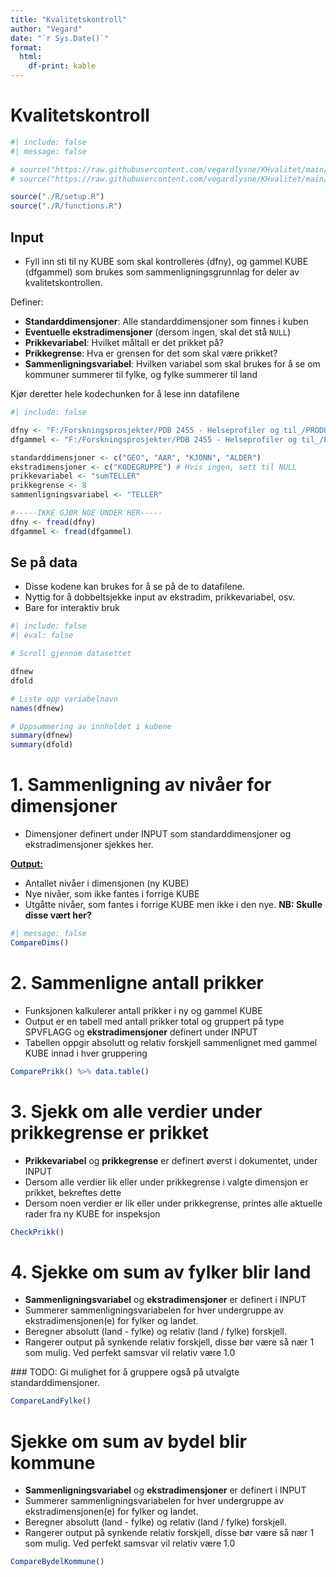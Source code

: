 ```yaml
---
title: "Kvalitetskontroll"
author: "Vegard"
date: "`r Sys.Date()`"
format: 
  html:
    df-print: kable
---
```


# Kvalitetskontroll

```r
#| include: false
#| message: false

# source("https://raw.githubusercontent.com/vegardlysne/KHvalitet/main/R/setup.R")
# source("https://raw.githubusercontent.com/vegardlysne/KHvalitet/main/R/functions.R")

source("./R/setup.R")
source("./R/functions.R")
```

## Input

-   Fyll inn sti til ny KUBE som skal kontrolleres (dfny), og gammel KUBE (dfgammel) som brukes som sammenligningsgrunnlag for deler av kvalitetskontrollen.

Definer:

-   **Standarddimensjoner**: Alle standarddimensjoner som finnes i kuben
-   **Eventuelle ekstradimensjoner** (dersom ingen, skal det stå `NULL`)
-   **Prikkevariabel**: Hvilket måltall er det prikket på?
-   **Prikkegrense**: Hva er grensen for det som skal være prikket?
-   **Sammenligningsvariabel**: Hvilken variabel som skal brukes for å se om kommuner summerer til fylke, og fylke summerer til land

Kjør deretter hele kodechunken for å lese inn datafilene

```r
#| include: false

dfny <- "F:/Forskningsprosjekter/PDB 2455 - Helseprofiler og til_/PRODUKSJON/PRODUKTER/KUBER/KOMMUNEHELSA/DATERT/csv/KUHR_2022-09-01-09-03.csv"
dfgammel <- "F:/Forskningsprosjekter/PDB 2455 - Helseprofiler og til_/PRODUKSJON/PRODUKTER/KUBER/KOMMUNEHELSA/KH2022NESSTAR/KUHR_2022-02-09-17-50.csv"

standarddimensjoner <- c("GEO", "AAR", "KJONN", "ALDER")
ekstradimensjoner <- c("KODEGRUPPE") # Hvis ingen, sett til NULL 
prikkevariabel <- "sumTELLER"
prikkegrense <- 8
sammenligningsvariabel <- "TELLER"

#-----IKKE GJØR NOE UNDER HER-----
dfny <- fread(dfny)
dfgammel <- fread(dfgammel)
```

## Se på data

-   Disse kodene kan brukes for å se på de to datafilene.
-   Nyttig for å dobbeltsjekke input av ekstradim, prikkevariabel, osv.
-   Bare for interaktiv bruk

```r
#| include: false 
#| eval: false

# Scroll gjennom datasettet

dfnew
dfold

# Liste opp variabelnavn
names(dfnew)

# Oppsummering av innholdet i kubene
summary(dfnew)
summary(dfold)
```

# 1. Sammenligning av nivåer for dimensjoner

-   Dimensjoner definert under INPUT som standarddimensjoner og ekstradimensjoner sjekkes her.

[**Output:**]{.underline}

-   Antallet nivåer i dimensjonen (ny KUBE)
-   Nye nivåer, som ikke fantes i forrige KUBE
-   Utgåtte nivåer, som fantes i forrige KUBE men ikke i den nye. **NB: Skulle disse vært her?**

```r
#| message: false
CompareDims()
```

# 2. Sammenligne antall prikker

-   Funksjonen kalkulerer antall prikker i ny og gammel KUBE
-   Output er en tabell med antall prikker total og gruppert på type SPVFLAGG og **ekstradimensjoner** definert under INPUT
-   Tabellen oppgir absolutt og relativ forskjell sammenlignet med gammel KUBE innad i hver gruppering

```r
ComparePrikk() %>% data.table()
```

# 3. Sjekk om alle verdier under prikkegrense er prikket

-   **Prikkevariabel** og **prikkegrense** er definert øverst i dokumentet, under INPUT
-   Dersom alle verdier lik eller under prikkegrense i valgte dimensjon er prikket, bekreftes dette
-   Dersom noen verdier er lik eller under prikkegrense, printes alle aktuelle rader fra ny KUBE for inspeksjon

```r
CheckPrikk()
```

# 4. Sjekke om sum av fylker blir land

-   **Sammenligningsvariabel** og **ekstradimensjoner** er definert i INPUT
-   Summerer sammenligningsvariabelen for hver undergruppe av ekstradimensjonen(e) for fylker og landet.
-   Beregner absolutt (land - fylke) og relativ (land / fylke) forskjell.
-   Rangerer output på synkende relativ forskjell, disse bør være så nær 1 som mulig. Ved perfekt samsvar vil relativ være 1.0

\### TODO: Gi mulighet for å gruppere også på utvalgte standarddimensjoner.

```r
CompareLandFylke()
```

# Sjekke om sum av bydel blir kommune

-   **Sammenligningsvariabel** og **ekstradimensjoner** er definert i INPUT
-   Summerer sammenligningsvariabelen for hver undergruppe av ekstradimensjonen(e) for fylker og landet.
-   Beregner absolutt (land - fylke) og relativ (land / fylke) forskjell.
-   Rangerer output på synkende relativ forskjell, disse bør være så nær 1 som mulig. Ved perfekt samsvar vil relativ være 1.0

```r
CompareBydelKommune()
```
